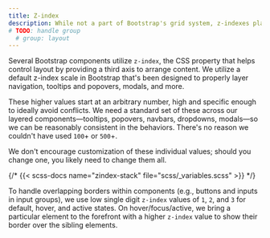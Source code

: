 ```yaml
---
title: Z-index
description: While not a part of Bootstrap's grid system, z-indexes play an important part in how our components overlay and interact with one another.
# TODO: handle group
  # group: layout
---
```


Several Bootstrap components utilize `z-index`, the CSS property that helps control layout by providing a third axis to arrange content. We utilize a default z-index scale in Bootstrap that's been designed to properly layer navigation, tooltips and popovers, modals, and more.

These higher values start at an arbitrary number, high and specific enough to ideally avoid conflicts. We need a standard set of these across our layered components—tooltips, popovers, navbars, dropdowns, modals—so we can be reasonably consistent in the behaviors. There's no reason we couldn't have used `100`+ or `500`+.

We don't encourage customization of these individual values; should you change one, you likely need to change them all.

{/* {{< scss-docs name="zindex-stack" file="scss/_variables.scss" >}} */}

To handle overlapping borders within components (e.g., buttons and inputs in input groups), we use low single digit `z-index` values of `1`, `2`, and `3` for default, hover, and active states. On hover/focus/active, we bring a particular element to the forefront with a higher `z-index` value to show their border over the sibling elements.
